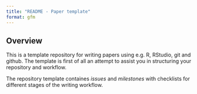 ```yaml
---
title: "README - Paper template"
format: gfm
---
```



## Overview

This is a template repository for writing papers using e.g. R, RStudio, git and github. The template is first of all an attempt to assist you in structuring your repository and workflow.

The repository template containes *issues* and *milestones* with checklists for different stages of the writing workflow.





##












